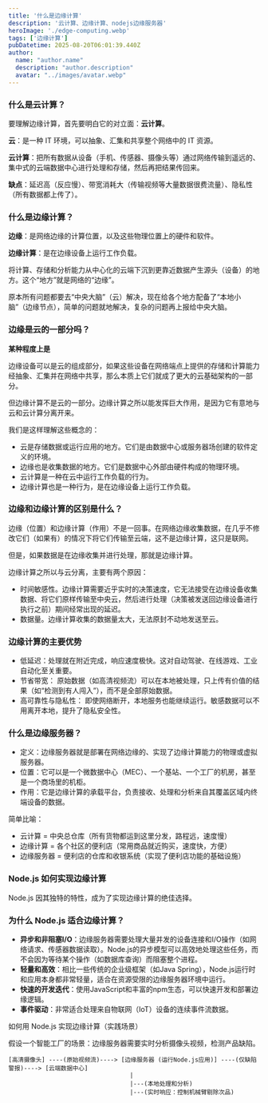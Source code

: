 ```yaml
---
title: '什么是边缘计算'
description: '云计算、边缘计算、nodejs边缘服务器'
heroImage: './edge-computing.webp'
tags: ['边缘计算']
pubDatetime: 2025-08-20T06:01:39.440Z
author:
  name: "author.name"
  description: "author.description"
  avatar: "../images/avatar.webp"
---
```



### 什么是云计算？

  要理解边缘计算，首先要明白它的对立面：<strong>云计算</strong>。

<strong>云</strong>：是一种 IT 环境，可以抽象、汇集和共享整个网络中的 IT 资源。

<strong>云计算</strong>：把所有数据从设备（手机、传感器、摄像头等）通过网络传输到遥远的、集中式的云端数据中心进行处理和存储，然后再把结果传回来。

<strong>缺点</strong>：延迟高（反应慢）、带宽消耗大（传输视频等大量数据很费流量）、隐私性（所有数据都上传了）。

### 什么是边缘计算？

  <strong>边缘</strong>：是网络边缘的计算位置，以及这些物理位置上的硬件和软件。

<strong>边缘计算</strong>：是在边缘设备上运行工作负载。

将计算、存储和分析能力从中心化的云端下沉到更靠近数据产生源头（设备）的地方。这个“地方”就是网络的“边缘”。

原本所有问题都要去“中央大脑”（云）解决，现在给各个地方配备了“本地小脑”（边缘节点），简单的问题就地解决，复杂的问题再上报给中央大脑。

### 边缘是云的一部分吗？

<strong>某种程度上是</strong>

边缘设备可以是云的组成部分，如果这些设备在网络端点上提供的存储和计算能力经抽象、汇集并在网络中共享，那么本质上它们就成了更大的云基础架构的一部分。 

但边缘计算不是云的一部分。边缘计算之所以能发挥巨大作用，是因为它有意地与云和云计算分离开来。

我们是这样理解这些概念的：

- 云是存储数据或运行应用的地方。它们是由数据中心或服务器场创建的软件定义的环境。
- 边缘也是收集数据的地方。它们是数据中心外部由硬件构成的物理环境。
- 云计算是一种在云中运行工作负载的行为。
- 边缘计算也是一种行为，是在边缘设备上运行工作负载。

### 边缘和边缘计算的区别是什么？

边缘（位置）和边缘计算（作用）不是一回事。在网络边缘收集数据，在几乎不修改它们（如果有）的情况下将它们传输至云端，这不是边缘计算，这只是联网。 

但是，如果数据是在边缘收集并进行处理，那就是边缘计算。 

边缘计算之所以与云分离，主要有两个原因：

- 时间敏感性。边缘计算需要近乎实时的决策速度，它无法接受在边缘设备收集数据、将它们原样传输至中央云，然后进行处理（决策被发送回边缘设备进行执行之前）期间经常出现的延迟。
- 数据量。边缘计算收集的数据量太大，无法原封不动地发送至云。

### 边缘计算的主要优势

- 低延迟：处理就在附近完成，响应速度极快。这对自动驾驶、在线游戏、工业自动化至关重要。
- 节省带宽： 原始数据（如高清视频流）可以在本地被处理，只上传有价值的结果（如“检测到有人闯入”），而不是全部原始数据。
- 高可靠性与隐私性： 即使网络断开，本地服务也能继续运行。敏感数据可以不用离开本地，提升了隐私安全性。

### 什么是边缘服务器？

- 定义：边缘服务器就是部署在网络边缘的、实现了边缘计算能力的物理或虚拟服务器。
- 位置：它可以是一个微数据中心（MEC）、一个基站、一个工厂的机房，甚至是一个商场里的机柜。
- 作用：它是边缘计算的承载平台，负责接收、处理和分析来自其覆盖区域内终端设备的数据。

简单比喻：
- 云计算 = 中央总仓库（所有货物都运到这里分发，路程远，速度慢）
- 边缘计算 = 各个社区的便利店（常用商品就近购买，速度快，方便）
- 边缘服务器 = 便利店的仓库和收银系统（实现了便利店功能的基础设施）


### Node.js 如何实现边缘计算

Node.js 因其独特的特性，成为了实现边缘计算的绝佳选择。

### 为什么 Node.js 适合边缘计算？

- <strong>异步和非阻塞I/O</strong>：边缘服务器需要处理大量并发的设备连接和I/O操作（如网络请求、传感器数据读取）。Node.js的异步模型可以高效地处理这些任务，而不会因为等待某个操作（如数据库查询）而阻塞整个进程。
- <strong>轻量和高效</strong>：相比一些传统的企业级框架（如Java Spring），Node.js运行时和应用本身都非常轻量，适合在资源受限的边缘服务器环境中运行。
- <strong>快速的开发迭代</strong>：使用JavaScript和丰富的npm生态，可以快速开发和部署边缘逻辑。
- <strong>事件驱动</strong>：非常适合处理来自物联网（IoT）设备的连续事件流数据。

如何用 Node.js 实现边缘计算（实践场景）

假设一个智能工厂的场景：边缘服务器需要实时分析摄像头视频，检测产品缺陷。

```
[高清摄像头] ----(原始视频流)----> [边缘服务器 (运行Node.js应用)] ----(仅缺陷警报)----> [云端数据中心]
                                  |
                                  |---(本地处理和分析)
                                  |---(实时响应：控制机械臂剔除次品)

```